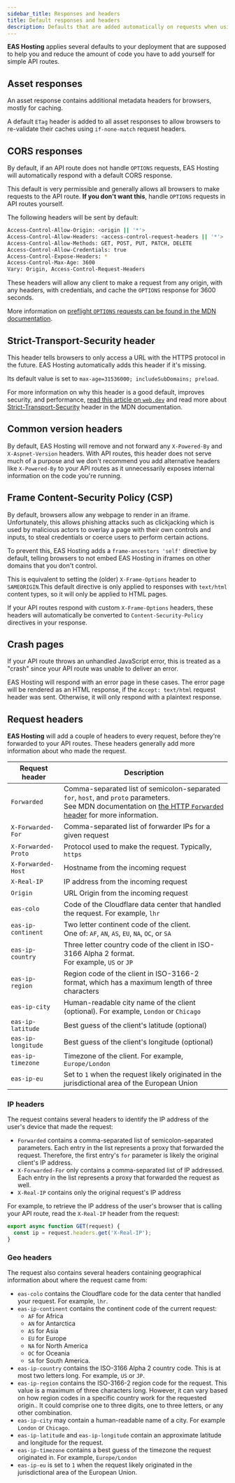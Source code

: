 ```yaml
---
sidebar_title: Responses and headers
title: Default responses and headers
description: Defaults that are added automatically on requests when using EAS Hosting.
---
```


**EAS Hosting** applies several defaults to your deployment that are supposed to help you and reduce the amount of code you have to add yourself for simple API routes.

## Asset responses

An asset response contains additional metadata headers for browsers, mostly for caching.

A default `ETag` header is added to all asset responses to allow browsers to re-validate their caches using `if-none-match` request headers.

## CORS responses

By default, if an API route does not handle `OPTIONS` requests, EAS Hosting will automatically respond with a default CORS response.

This default is very permissible and generally allows all browsers to make requests to the API route. **If you don't want this**, handle `OPTIONS` requests in API routes yourself.

The following headers will be sent by default:

```sh
Access-Control-Allow-Origin: <origin || '*'>
Access-Control-Allow-Headers: <access-control-request-headers || '*'>
Access-Control-Allow-Methods: GET, POST, PUT, PATCH, DELETE
Access-Control-Allow-Credentials: true
Access-Control-Expose-Headers: *
Access-Control-Max-Age: 3600
Vary: Origin, Access-Control-Request-Headers
```

These headers will allow any client to make a request from any origin, with any headers, with credentials, and cache the `OPTIONS` response for 3600 seconds.

More information on [preflight `OPTIONS` requests can be found in the MDN documentation](https://developer.mozilla.org/en-US/docs/Glossary/Preflight_request).

## Strict-Transport-Security header

This header tells browsers to only access a URL with the HTTPS protocol in the future. EAS Hosting automatically adds this header if it's missing.

Its default value is set to `max-age=31536000; includeSubDomains; preload`.

For more information on why this header is a good default, improves security, and performance, [read this article on `web.dev`](https://web.dev/blog/bbc-hsts) and read more about [Strict-Transport-Security](https://developer.mozilla.org/en-US/docs/Web/HTTP/Headers/Strict-Transport-Security) header in the MDN documentation.

## Common version headers

By default, EAS Hosting will remove and not forward any `X-Powered-By` and `X-Aspnet-Version` headers. With API routes, this header does not serve much of a purpose and we don't recommend you add alternative headers like `X-Powered-By` to your API routes as it unnecessarily exposes internal information on the code you're running.

## Frame Content-Security Policy (CSP)

By default, browsers allow any webpage to render in an iframe. Unfortunately, this allows phishing attacks such as clickjacking which is used by malicious actors to overlay a page with their own controls and inputs, to steal credentials or coerce users to perform certain actions.

To prevent this, EAS Hosting adds a `frame-ancestors 'self'` directive by default, telling browsers to not embed EAS Hosting in iframes on other domains that you don't control.

This is equivalent to setting the (older) `X-Frame-Options` header to `SAMEORIGIN`.This default directive is only applied to responses with `text/html` content types, so it will only be applied to HTML pages.

If your API routes respond with custom `X-Frame-Options` headers, these headers will automatically be converted to `Content-Security-Policy` directives in your response.

## Crash pages

If your API route throws an unhandled JavaScript error, this is treated as a "crash" since your API route was unable to deliver an error.

EAS Hosting will respond with an error page in these cases. The error page will be rendered as an HTML response, if the `Accept: text/html` request header was sent. Otherwise, it will only respond with a plaintext response.

## Request headers

**EAS Hosting** will add a couple of headers to every request, before they're forwarded to your API routes. These headers generally add more information about who made the request.

| Request header      | Description                                                                                                                                                                                                                                |
| ------------------- | ------------------------------------------------------------------------------------------------------------------------------------------------------------------------------------------------------------------------------------------ |
| `Forwarded`         | Comma-separated list of semicolon-separated `for`, `host`, and `proto` parameters.<br /> See MDN documentation on [the HTTP `Forwarded` header](https://developer.mozilla.org/en-US/docs/Web/HTTP/Headers/Forwarded) for more information. |
| `X-Forwarded-For`   | Comma-separated list of forwarder IPs for a given request                                                                                                                                                                                  |
| `X-Forwarded-Proto` | Protocol used to make the request. Typically, `https`                                                                                                                                                                                      |
| `X-Forwarded-Host`  | Hostname from the incoming request                                                                                                                                                                                                         |
| `X-Real-IP`         | IP address from the incoming request                                                                                                                                                                                                       |
| `Origin`            | URL Origin from the incoming request                                                                                                                                                                                                       |
| `eas-colo`          | Code of the Cloudflare data center that handled the request. For example, `lhr`                                                                                                                                                            |
| `eas-ip-continent`  | Two letter continent code of the client.<br /> One of: `AF`, `AN`, `AS`, `EU`, `NA`, `OC`, or `SA`                                                                                                                                         |
| `eas-ip-country`    | Three letter country code of the client in ISO-3166 Alpha 2 format.<br />For example, `US` or `JP`                                                                                                                                         |
| `eas-ip-region`     | Region code of the client in ISO-3166-2 format, which has a maximum length of three characters                                                                                                                                             |
| `eas-ip-city`       | Human-readable city name of the client (optional). For example, `London` or `Chicago`                                                                                                                                                      |
| `eas-ip-latitude`   | Best guess of the client's latitude (optional)                                                                                                                                                                                             |
| `eas-ip-longitude`  | Best guess of the client's longitude (optional)                                                                                                                                                                                            |
| `eas-ip-timezone`   | Timezone of the client. For example, `Europe/London`                                                                                                                                                                                       |
| `eas-ip-eu`         | Set to `1` when the request likely originated in the jurisdictional area of the European Union                                                                                                                                             |

### IP headers

The request contains several headers to identify the IP address of the user's device that made the request:

- `Forwarded` contains a comma-separated list of semicolon-separated parameters. Each entry in the list represents a proxy that forwarded the request. Therefore, the first entry's `for` parameter is likely the original client's IP address.
- `X-Forwarded-For` only contains a comma-separated list of IP addressed. Each entry in the list represents a proxy that forwarded the request as well.
- `X-Real-IP` contains only the original request's IP address

For example, to retrieve the IP address of the user's browser that is calling your API route, read the `X-Real-IP` header from the request:

```js
export async function GET(request) {
  const ip = request.headers.get('X-Real-IP');
}
```

### Geo headers

The request also contains several headers containing geographical information about where the request came from:

- `eas-colo` contains the Cloudflare code for the data center that handled your request. For example, `lhr`.
- `eas-ip-continent` contains the continent code of the current request:
  - `AF` for Africa
  - `AN` for Antarctica
  - `AS` for Asia
  - `EU` for Europe
  - `NA` for North America
  - `OC` for Oceania
  - `SA` for South America.
- `eas-ip-country` contains the ISO-3166 Alpha 2 country code. This is at most two letters long. For example, `US` or `JP`.
- `eas-ip-region` contains the ISO-3166-2 region code for the request. This value is a maximum of three characters long. However, it can vary based on how region codes in a specific country work for the requested origin.. It could comprise one to three digits, one to three letters, or any other combination.
- `eas-ip-city` may contain a human-readable name of a city. For example `London` or `Chicago`.
- `eas-ip-latitude` and `eas-ip-longitude` contain an approximate latitude and longitude for the request.
- `eas-ip-timezone` contains a best guess of the timezone the request originated in. For example, `Europe/London`
- `eas-ip-eu` is set to `1` when the request likely originated in the jurisdictional area of the European Union.

